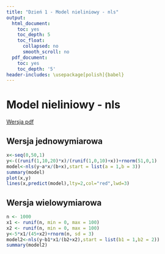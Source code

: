 ```yaml
---
title: "Dzień 1 - Model nieliniowy - nls"
output:
  html_document:
    toc: yes
    toc_depth: 5
    toc_float:
      collapsed: no
      smooth_scroll: no
  pdf_document:
    toc: yes
    toc_depth: '5'
header-includes: \usepackage[polish]{babel}
---
```

<style type="text/css">
.title {
  display: none;
}

.table {
    width:70%;
}

#getting-started img {
  margin-right: 10px;
}

</style>



# Model nieliniowy - nls

[Wersja pdf](modelnieliniowynls.pdf) 

## Wersja jednowymiarowa

```r
x<-seq(0,50,1)
y<-((runif(1,10,20)*x)/(runif(1,0,10)+x))+rnorm(51,0,1)
model<-nls(y~a*x/(b+x),start = list(a = 1,b = 3))
summary(model)
plot(x,y)
lines(x,predict(model),lty=2,col="red",lwd=3)
```

## Wersja wielowymiarowa

```r
n <- 1000      
x1 <- runif(n, min = 0, max = 100)
x2 <- runif(n, min = 0, max = 100)
y<-5*x1/(45+x2)+rnorm(n, sd = 3)
model2<-nls(y~b1*x1/(b2+x2),start = list(b1 = 1,b2 = 2))
summary(model2)
```
</div>

